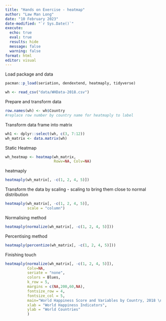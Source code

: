 ```yaml
---
title: "Hands on Exercise - heatmap"
author: "Law Man Long"
date: "10 February 2023"
date-modified: "`r Sys.Date()`"
execute: 
  echo: true
  eval: true
  results: hide
  message: false
  warning: false
format: html
editor: visual
---
```


Load package and data
```r
pacman::p_load(seriation, dendextend, heatmaply, tidyverse)
```

```r
wh <- read_csv("data/WHData-2018.csv")
```

Prepare and transform data
```r
row.names(wh) <- wh$Country
#replace row number by country name for heatmaply to label
```
Transform data frame into matrix
```r
wh1 <- dplyr::select(wh, c(3, 7:12))
wh_matrix <- data.matrix(wh)
```

Static Heatmap
```r
wh_heatmap <- heatmap(wh_matrix,
                      Rowv=NA, Colv=NA)
```
heatmaply
```r
heatmaply(wh_matrix[, -c(1, 2, 4, 5)])
```

Transform the data by scaling
- scaling to bring them close to normal distribution
```r
heatmaply(wh_matrix[, -c(1, 2, 4, 5)],
          scale = "column")
```

Normalising method
```r
heatmaply(normalize(wh_matrix[, -c(1, 2, 4, 5)]))
```
Percentising method
```r
heatmaply(percentize(wh_matrix[, -c(1, 2, 4, 5)]))
```
Finishing touch
```r
heatmaply(normalize(wh_matrix[, -c(1, 2, 4, 5)]),
          Colv=NA,
          seriate = "none",
          colors = Blues,
          k_row = 5,
          margins = c(NA,200,60,NA),
          fontsize_row = 4,
          fontsize_col = 5,
          main="World Happiness Score and Variables by Country, 2018 \nDataTransformation using Normalise Method",
          xlab = "World Happiness Indicators",
          ylab = "World Countries"
          )
```


